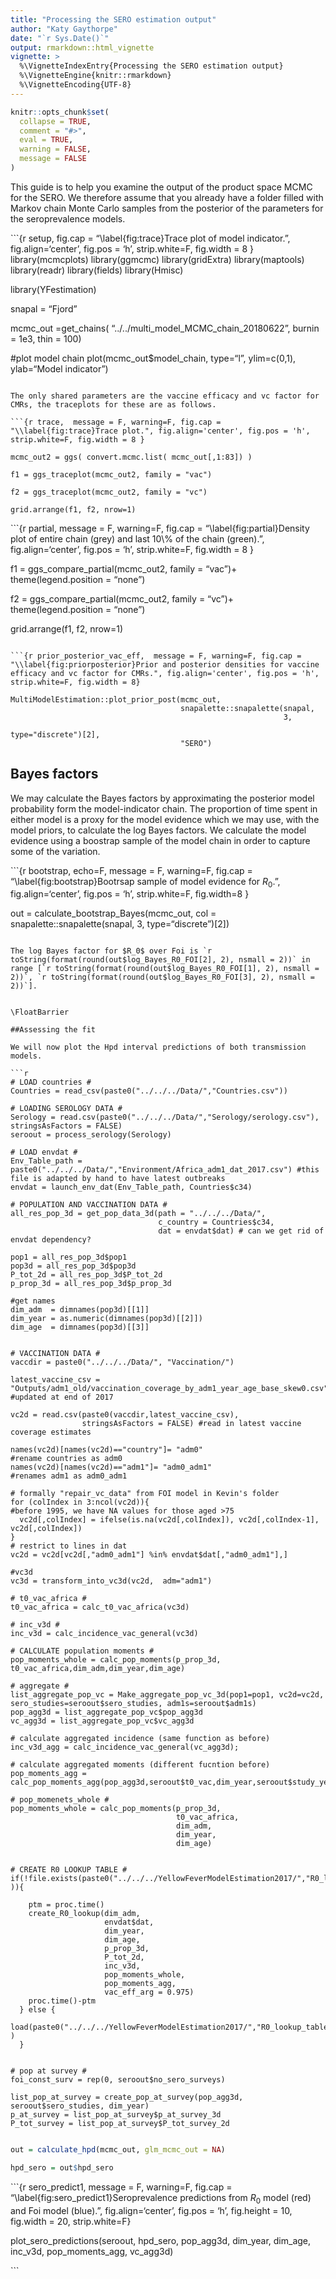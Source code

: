 ```yaml
---
title: "Processing the SERO estimation output"
author: "Katy Gaythorpe"
date: "`r Sys.Date()`"
output: rmarkdown::html_vignette
vignette: >
  %\VignetteIndexEntry{Processing the SERO estimation output}
  %\VignetteEngine{knitr::rmarkdown}
  %\VignetteEncoding{UTF-8}
---
```


```r
knitr::opts_chunk$set(
  collapse = TRUE,
  comment = "#>",
  eval = TRUE,
  warning = FALSE,
  message = FALSE
)
```

This guide is to help you examine the output of the product space MCMC for the SERO. We therefore assume that you already have a folder filled with Markov chain Monte Carlo samples from the posterior of the parameters for the seroprevalence models. 

```{r setup, fig.cap = "\\label{fig:trace}Trace plot of model indicator.", fig.align='center', fig.pos = 'h', strip.white=F, fig.width = 8 }
library(mcmcplots)
library(ggmcmc)
library(gridExtra)
library(maptools)
library(readr)
library(fields)
library(Hmisc)

library(YFestimation)

snapal = "Fjord"

mcmc_out =get_chains(
  "../../multi_model_MCMC_chain_20180622", 
  burnin = 1e3, thin = 100)

#plot model chain
plot(mcmc_out$model_chain, type="l", ylim=c(0,1), 
     ylab="Model indicator")
```

The only shared parameters are the vaccine efficacy and vc factor for CMRs, the traceplots for these are as follows.

```{r trace,  message = F, warning=F, fig.cap = "\\label{fig:trace}Trace plot.", fig.align='center', fig.pos = 'h', strip.white=F, fig.width = 8 }

mcmc_out2 = ggs( convert.mcmc.list( mcmc_out[,1:83]) )

f1 = ggs_traceplot(mcmc_out2, family = "vac")

f2 = ggs_traceplot(mcmc_out2, family = "vc")

grid.arrange(f1, f2, nrow=1)
```

```{r partial,  message = F, warning=F, fig.cap = "\\label{fig:partial}Density plot of entire chain (grey) and last 10\\% of the chain (green).", fig.align='center', fig.pos = 'h', strip.white=F, fig.width = 8 }


f1 = ggs_compare_partial(mcmc_out2, family = "vac")+
  theme(legend.position = "none")

f2 = ggs_compare_partial(mcmc_out2, family = "vc")+ 
  theme(legend.position = "none")

grid.arrange(f1, f2, nrow=1)
```

```{r prior_posterior_vac_eff,  message = F, warning=F, fig.cap = "\\label{fig:priorposterior}Prior and posterior densities for vaccine efficacy and vc factor for CMRs.", fig.align='center', fig.pos = 'h', strip.white=F, fig.width = 8}

MultiModelEstimation::plot_prior_post(mcmc_out, 
                                      snapalette::snapalette(snapal, 
                                                             3, 
                                                             type="discrete")[2], 
                                      "SERO")
```


\FloatBarrier 

## Bayes factors

We may calculate the Bayes factors by approximating the posterior model probability form the model-indicator chain. The proportion of time spent in either model is a proxy for the model evidence which we may use, with the model priors, to calculate the log Bayes factors. We calculate the model evidence using a boostrap sample of the model chain in order to capture some of the variation.


```{r bootstrap,  echo=F, message = F, warning=F, fig.cap = "\\label{fig:bootstrap}Bootrsap sample of model evidence for $R_0$.", fig.align='center', fig.pos = 'h', strip.white=F, fig.width=8 }

out = calculate_bootstrap_Bayes(mcmc_out, 
                                col = snapalette::snapalette(snapal, 
                                                             3, 
                                                             type="discrete")[2])
```

The log Bayes factor for $R_0$ over Foi is `r toString(format(round(out$log_Bayes_R0_FOI[2], 2), nsmall = 2))` in range [`r toString(format(round(out$log_Bayes_R0_FOI[1], 2), nsmall = 2))`, `r toString(format(round(out$log_Bayes_R0_FOI[3], 2), nsmall = 2))`]. 


\FloatBarrier

##Assessing the fit

We will now plot the Hpd interval predictions of both transmission models.

```r

# LOAD countries #
Countries = read_csv(paste0("../../../Data/","Countries.csv"))

# LOADING SEROLOGY DATA #
Serology = read.csv(paste0("../../../Data/","Serology/serology.csv"), stringsAsFactors = FALSE)
seroout = process_serology(Serology)

# LOAD envdat #
Env_Table_path = paste0("../../../Data/","Environment/Africa_adm1_dat_2017.csv") #this file is adapted by hand to have latest outbreaks
envdat = launch_env_dat(Env_Table_path, Countries$c34)

# POPULATION AND VACCINATION DATA #
all_res_pop_3d = get_pop_data_3d(path = "../../../Data/", 
                                 c_country = Countries$c34, 
                                 dat = envdat$dat) # can we get rid of envdat dependency?

pop1 = all_res_pop_3d$pop1                           
pop3d = all_res_pop_3d$pop3d                               
P_tot_2d = all_res_pop_3d$P_tot_2d                                   
p_prop_3d = all_res_pop_3d$p_prop_3d                                

#get names
dim_adm  = dimnames(pop3d)[[1]]
dim_year = as.numeric(dimnames(pop3d)[[2]])
dim_age  = dimnames(pop3d)[[3]]


# VACCINATION DATA #
vaccdir = paste0("../../../Data/", "Vaccination/")

latest_vaccine_csv = "Outputs/adm1_old/vaccination_coverage_by_adm1_year_age_base_skew0.csv"   #updated at end of 2017

vc2d = read.csv(paste0(vaccdir,latest_vaccine_csv), 
                stringsAsFactors = FALSE) #read in latest vaccine coverage estimates

names(vc2d)[names(vc2d)=="country"]= "adm0"                          #rename countries as adm0
names(vc2d)[names(vc2d)=="adm1"]= "adm0_adm1"                        #renames adm1 as adm0_adm1

# formally "repair_vc_data" from FOI model in Kevin's folder
for (colIndex in 3:ncol(vc2d)){                                      #before 1995, we have NA values for those aged >75
  vc2d[,colIndex] = ifelse(is.na(vc2d[,colIndex]), vc2d[,colIndex-1], vc2d[,colIndex])
}
# restrict to lines in dat
vc2d = vc2d[vc2d[,"adm0_adm1"] %in% envdat$dat[,"adm0_adm1"],]

#vc3d
vc3d = transform_into_vc3d(vc2d,  adm="adm1")

# t0_vac_africa #
t0_vac_africa = calc_t0_vac_africa(vc3d)

# inc_v3d #
inc_v3d = calc_incidence_vac_general(vc3d)
    
# CALCULATE population moments #
pop_moments_whole = calc_pop_moments(p_prop_3d, t0_vac_africa,dim_adm,dim_year,dim_age)

# aggregate #
list_aggregate_pop_vc = Make_aggregate_pop_vc_3d(pop1=pop1, vc2d=vc2d, sero_studies=seroout$sero_studies, adm1s=seroout$adm1s)
pop_agg3d = list_aggregate_pop_vc$pop_agg3d
vc_agg3d = list_aggregate_pop_vc$vc_agg3d

# calculate aggregated incidence (same function as before)
inc_v3d_agg = calc_incidence_vac_general(vc_agg3d);

# calculate aggregated moments (different fucntion before)
pop_moments_agg = calc_pop_moments_agg(pop_agg3d,seroout$t0_vac,dim_year,seroout$study_years)

# pop_momenets_whole #
pop_moments_whole = calc_pop_moments(p_prop_3d, 
                                     t0_vac_africa,
                                     dim_adm,
                                     dim_year,
                                     dim_age)
    

# CREATE R0 LOOKUP TABLE #
if(!file.exists(paste0("../../../YellowFeverModelEstimation2017/","R0_lookup_table.Rdata") )){
    
    ptm = proc.time()
    create_R0_lookup(dim_adm, 
                     envdat$dat, 
                     dim_year,
                     dim_age,
                     p_prop_3d,
                     P_tot_2d,
                     inc_v3d,
                     pop_moments_whole,
                     pop_moments_agg, 
                     vac_eff_arg = 0.975)
    proc.time()-ptm
  } else {
    load(paste0("../../../YellowFeverModelEstimation2017/","R0_lookup_table.Rdata") )
  }


# pop at survey #
foi_const_surv = rep(0, seroout$no_sero_surveys)

list_pop_at_survey = create_pop_at_survey(pop_agg3d, seroout$sero_studies, dim_year)
p_at_survey = list_pop_at_survey$p_at_survey_3d
P_tot_survey = list_pop_at_survey$P_tot_survey_2d


```


```r

out = calculate_hpd(mcmc_out, glm_mcmc_out = NA)

hpd_sero = out$hpd_sero

```

```{r sero_predict1,  message = F, warning=F, fig.cap = "\\label{fig:sero_predict1}Seroprevalence predictions from $R_0$ model (red) and Foi model (blue).", fig.align='center', fig.pos = 'h', fig.height = 10, fig.width = 20, strip.white=F}

plot_sero_predictions(seroout, hpd_sero, pop_agg3d, dim_year, 
                      dim_age, inc_v3d, pop_moments_agg, vc_agg3d)

```



